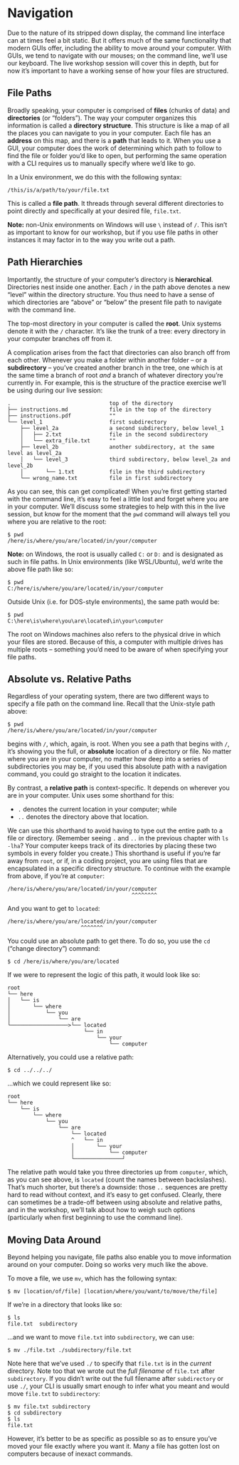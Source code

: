 Navigation
==========

Due to the nature of its stripped down display, the command line interface can 
at times feel a bit static. But it offers much of the same functionality that 
modern GUIs offer, including the ability to move around your computer. With GUIs, 
we tend to navigate with our mouses; on the command line, we'll use our keyboard. 
The live workshop session will cover this in depth, but for now it's important to 
have a working sense of how your files are structured.

File Paths
----------

Broadly speaking, your computer is comprised of **files** (chunks of data) and 
**directories** (or "folders"). The way your computer organizes this information 
is called a **directory structure**. This structure is like a map of all the 
places you can navigate to you in your computer. Each file has an **address** 
on this map, and there is a **path** that leads to it. When you use a GUI, your 
computer does the work of determining which path to follow to find the file or 
folder you'd like to open, but performing the same operation with a CLI requires 
us to manually specify where we'd like to go.

In a Unix environment, we do this with the following syntax:

```
/this/is/a/path/to/your/file.txt
```

This is called a **file path**. It threads through several different directories 
to point directly and specifically at your desired file, `file.txt`.

**Note:** non-Unix environments on Windows will use `\` instead of `/`. This 
isn't as important to know for our workshop, but if you use file paths in other 
instances it may factor in to the way you write out a path.

Path Hierarchies
----------------

Importantly, the structure of your computer's directory is **hierarchical**. 
Directories nest inside one another. Each `/` in the path above denotes a new 
"level" within the directory structure. You thus need to have a sense of which 
directories are "above" or "below" the present file path to navigate with the
command line.

The top-most directory in your computer is called the **root**. Unix systems 
denote it with the `/` character. It's like the trunk of a tree: every directory 
in your computer branches off from it.

A complication arises from the fact that directories can also  branch off from 
each other. Whenever you make a folder within another folder -- or a 
**subdirectory** -- you've created another branch in the tree, one which is at 
the same time a branch of root *and* a branch of whatever directory you're 
currently in. For example, this is the structure of the practice exercise we'll 
be using during our live session:

```
.                               top of the directory
├── instructions.md             file in the top of the directory
├── instructions.pdf            ""
└── level_1                     first subdirectory
    ├── level_2a                a second subdirectory, below level_1
    │   ├── 2.txt               file in the second subdirectory
    │   └── extra_file.txt      ""
    ├── level_2b                another subdirectory, at the same level as level_2a
    │   └── level_3             third subdirectory, below level_2a and level_2b
    │       └── 1.txt           file in the third subdirectory
    └── wrong_name.txt          file in first subdirectory
```

As you can see, this can get complicated! When you're first getting started with 
the command line, it's easy to feel a little lost and forget where you are in 
your computer. We'll discuss some strategies to help with this in the live 
session, but know for the moment that the `pwd` command will always tell you where 
you are relative to the root:

```
$ pwd
/here/is/where/you/are/located/in/your/computer
```

**Note:** on Windows, the root is usually called `C:` or `D:` and is designated 
as such in file paths. In Unix environments (like WSL/Ubuntu), we'd write the 
above file path like so:

```
$ pwd
C:/here/is/where/you/are/located/in/your/computer
```

Outside Unix (i.e. for DOS-style environments), the same path would be:

```
$ pwd
C:\here\is\where\you\are\located\in\your\computer
```

The root on Windows machines also refers to the physical drive in which your 
files are stored. Because of this, a computer with multiple drives has multiple 
roots -- something you'd need to be aware of when specifying your file paths.

Absolute vs. Relative Paths
---------------------------

Regardless of your operating system, there are two different ways to specify a 
file path on the command line. Recall that the Unix-style path above:

```
$ pwd
/here/is/where/you/are/located/in/your/computer
```

begins with `/`, which, again, is root. When you see a path that begins with `/`, 
it's showing you the full, or **absolute** location of a directory or file. No 
matter where you are in your computer, no matter how deep into a series of 
subdirectories you may be, if you used this absolute path with a navigation 
command, you could go straight to the location it indicates.

By contrast, a **relative path** is context-specific. It depends on wherever you 
are in your computer. Unix uses some shorthand for this: 

+ `.` denotes the current location in your computer; while 
+ `..` denotes the directory above that location.

We can use this shorthand to avoid having to type out the entire path to a file 
or directory. (Remember seeing `.` and `..` in the previous chapter with `ls -lha`?
Your computer keeps track of its directories by placing these two symbols in 
every folder you create.) This shorthand is useful if you're far away from `root`, 
or if, in a coding project, you are using files that are encapsulated in a 
specific directory structure. To continue with the example from above, if you're 
at `computer`:

```
/here/is/where/you/are/located/in/your/computer
                                       ^^^^^^^^
```

And you want to get to `located`:

```
/here/is/where/you/are/located/in/your/computer
                       ^^^^^^^
```

You could use an absolute path to get there. To do so, you use the `cd` ("change 
directory") command:

```
$ cd /here/is/where/you/are/located
```

If we were to represent the logic of this path, it would look like so:

```
root
└── here
│   └── is
│       └── where
│           └── you
│               └── are
└──────────────────>└── located
                        └── in
                            └── your
                                └── computer
```

Alternatively, you could use a relative path:

```
$ cd ../../../
```

...which we could represent like so:

```
root
└── here
    └── is
        └── where
            └── you
                └── are
                    └── located
                    ^   └── in
                    │       └── your
                    │           └── computer
                    └───────────────┘
```

The relative path would take you three directories up from `computer`, which, as 
you can see above, is `located` (count the names between backslashes). That's 
much shorter, but there's a downside: those `..` sequences are pretty hard to 
read without context, and it's easy to get confused. Clearly, there can sometimes 
be a trade-off between using absolute and relative paths, and in the workshop, 
we'll talk about how to weigh such options (particularly when first beginning 
to use the command line).

Moving Data Around
------------------

Beyond helping you navigate, file paths also enable you to move information 
around on your computer. Doing so works very much like the above.

To move a file, we use `mv`, which has the following syntax:

```
$ mv [location/of/file] [location/where/you/want/to/move/the/file]
```

If we're in a directory that looks like so:

```
$ ls
file.txt  subdirectory
```

...and we want to move `file.txt` into `subdirectory`, we can use:

```
$ mv ./file.txt ./subdirectory/file.txt
```

Note here that we've used `./` to specify that `file.txt` is in the *current* 
directory. Note too that we wrote out the *full filename* of `file.txt` after 
`subdirectory`. If you didn't write out the full filename after `subdirectory` or 
use `./`, your CLI is usually smart enough to infer what you meant and would 
move `file.txt` to `subdirectory`:

```
$ mv file.txt subdirectory
$ cd subdirectory
$ ls
file.txt
```

However, it's better to be as specific as possible so as to ensure you've moved 
your file exactly where you want it. Many a file has gotten lost on computers 
because of inexact commands.
